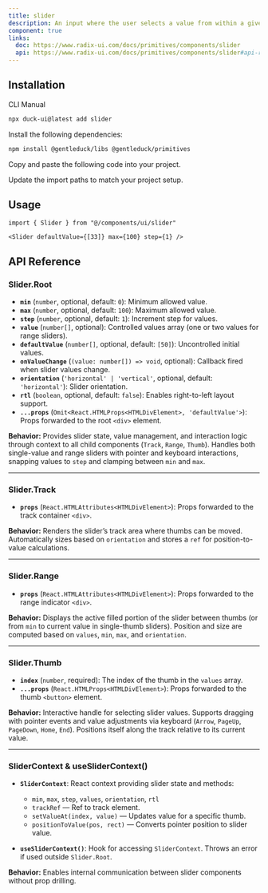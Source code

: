 ```yaml
---
title: slider
description: An input where the user selects a value from within a given range.
component: true
links:
  doc: https://www.radix-ui.com/docs/primitives/components/slider
  api: https://www.radix-ui.com/docs/primitives/components/slider#api-reference
---
```


<ComponentPreview name="slider-1" description="A slider component." />

## Installation

<Tabs defaultValue="cli">

<TabsList>
  <TabsTrigger value="cli">CLI</TabsTrigger>
  <TabsTrigger value="manual">Manual</TabsTrigger>
</TabsList>
<TabsContent value="cli">

```bash
npx duck-ui@latest add slider
```

</TabsContent>

<TabsContent value="manual">

<Steps>

<Step>Install the following dependencies:</Step>

```bash
npm install @gentleduck/libs @gentleduck/primitives
```

<Step>Copy and paste the following code into your project.</Step>

<ComponentSource name="slider" />

<Step>Update the import paths to match your project setup.</Step>

</Steps>

</TabsContent>

</Tabs>

## Usage

```tsx
import { Slider } from "@/components/ui/slider"
```

```tsx
<Slider defaultValue={[33]} max={100} step={1} />
```

<ComponentPreview name="slider-2" description="A slider component." />

## API Reference

### **Slider.Root**

* **`min`** (`number`, optional, default: `0`): Minimum allowed value.
* **`max`** (`number`, optional, default: `100`): Maximum allowed value.
* **`step`** (`number`, optional, default: `1`): Increment step for values.
* **`value`** (`number[]`, optional): Controlled values array (one or two values for range sliders).
* **`defaultValue`** (`number[]`, optional, default: `[50]`): Uncontrolled initial values.
* **`onValueChange`** (`(value: number[]) => void`, optional): Callback fired when slider values change.
* **`orientation`** (`'horizontal' | 'vertical'`, optional, default: `'horizontal'`): Slider orientation.
* **`rtl`** (`boolean`, optional, default: `false`): Enables right-to-left layout support.
* **`...props`** (`Omit<React.HTMLProps<HTMLDivElement>, 'defaultValue'>`): Props forwarded to the root `<div>` element.

**Behavior:**
Provides slider state, value management, and interaction logic through context to all child components (`Track`, `Range`, `Thumb`). Handles both single-value and range sliders with pointer and keyboard interactions, snapping values to `step` and clamping between `min` and `max`.

---

### **Slider.Track**

* **`props`** (`React.HTMLAttributes<HTMLDivElement>`): Props forwarded to the track container `<div>`.

**Behavior:**
Renders the slider’s track area where thumbs can be moved. Automatically sizes based on `orientation` and stores a `ref` for position-to-value calculations.

---

### **Slider.Range**

* **`props`** (`React.HTMLAttributes<HTMLDivElement>`): Props forwarded to the range indicator `<div>`.

**Behavior:**
Displays the active filled portion of the slider between thumbs (or from `min` to current value in single-thumb sliders). Position and size are computed based on `values`, `min`, `max`, and `orientation`.

---

### **Slider.Thumb**

* **`index`** (`number`, required): The index of the thumb in the `values` array.
* **`...props`** (`React.HTMLProps<HTMLDivElement>`): Props forwarded to the thumb `<button>` element.

**Behavior:**
Interactive handle for selecting slider values. Supports dragging with pointer events and value adjustments via keyboard (`Arrow`, `PageUp`, `PageDown`, `Home`, `End`). Positions itself along the track relative to its current value.

---

### **SliderContext & useSliderContext()**

* **`SliderContext`**: React context providing slider state and methods:

  * `min`, `max`, `step`, `values`, `orientation`, `rtl`
  * `trackRef` — Ref to track element.
  * `setValueAt(index, value)` — Updates value for a specific thumb.
  * `positionToValue(pos, rect)` — Converts pointer position to slider value.

* **`useSliderContext()`**: Hook for accessing `SliderContext`. Throws an error if used outside `Slider.Root`.

**Behavior:**
Enables internal communication between slider components without prop drilling.
